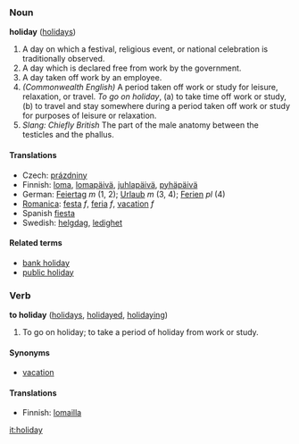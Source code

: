 ===Noun===
'''holiday''' ([[holiday]]s)
#A day on which a festival, religious event, or national celebration is traditionally observed.
#A day which is declared free from work by the government.
#A day taken off work by an employee.
#''(Commonwealth English)'' A period taken off work or study for leisure, relaxation, or travel. ''To go on holiday'', (a) to take time off work or study, (b) to travel and stay somewhere during a period taken off work or study for purposes of leisure or relaxation.
#''Slang: Chiefly British'' The part of the male anatomy between the testicles and the phallus.

====Translations====
*Czech: [[prázdniny]] 
*Finnish: [[loma]], [[lomapäivä]], [[juhlapäivä]], [[pyhäpäivä]]
*German: [[Feiertag]] ''m'' (1, 2); [[Urlaub]] ''m'' (3, 4); [[Ferien]] ''pl'' (4)
*[[Romanica]]: [[festa]] ''f'', [[feria]] ''f'', [[vacation]] ''f''
*Spanish [[fiesta]]
*Swedish: [[helgdag]], [[ledighet]]

====Related terms====
*[[bank holiday]]
*[[public holiday]]

===Verb===
'''to holiday''' ([[holidays]], [[holidayed]], [[holidaying]])

#To go on holiday; to take a period of holiday from work or study.

====Synonyms====
*[[vacation]]

====Translations====

*Finnish: [[lomailla]]

[[it:holiday]]